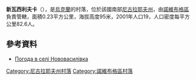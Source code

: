 {{coord|47|36|33|N|32|34|54|E|scale:100000|display=title}}

'''新瓦西利夫卡'''（{{lang-uk|Нововасилівка}}），是[[烏克蘭|烏克蘭]]的村落，位於該國南部[[尼古拉耶夫州|尼古拉耶夫州]]，由[[諾維布格區|諾維布格區]]負責管轄，面積0.23平方公里，海拔高度95米，2001年人口19，人口密度每平方公里82.6人。

==參考資料==
* [http://weather.in.ua/ua/nikolaevskaja/17442 Погода в селі Нововасилівка] {{Wayback|url=http://weather.in.ua/ua/nikolaevskaja/17442 |date=20160606232839 }}

[[Category:尼古拉耶夫州村落|Category:尼古拉耶夫州村落]]
[[Category:諾維布格區村落|Category:諾維布格區村落]]


{{Mykolaiv-geo-stub}}